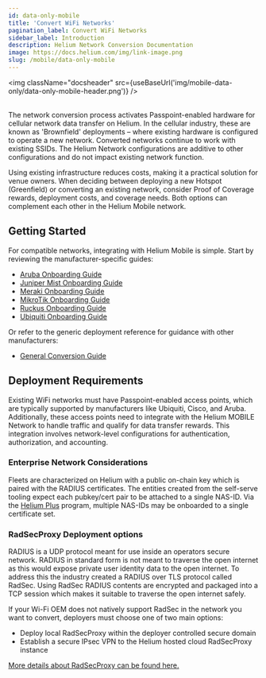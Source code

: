 ```yaml
---
id: data-only-mobile
title: 'Convert WiFi Networks'
pagination_label: Convert WiFi Networks
sidebar_label: Introduction
description: Helium Network Conversion Documentation
image: https://docs.helium.com/img/link-image.png
slug: /mobile/data-only-mobile
---
```



<img className="docsheader" src={useBaseUrl('img/mobile-data-only/data-only-mobile-header.png')} />
<br />
<br />

The network conversion process activates Passpoint-enabled hardware for cellular network data
transfer on Helium. In the cellular industry, these are known as 'Brownfield' deployments – where
existing hardware is configured to operate a new network. Converted networks continue to work with
existing SSIDs. The Helium Network configurations are additive to other configurations and do not
impact existing network function.

Using existing infrastructure reduces costs, making it a practical solution for venue owners. When
deciding between deploying a new Hotspot (Greenfield) or converting an existing network, consider
Proof of Coverage rewards, deployment costs, and coverage needs. Both options can complement each
other in the Helium Mobile network.

## Getting Started

For compatible networks, integrating with Helium Mobile is simple. Start by reviewing the
manufacturer-specific guides:

- [Aruba Onboarding Guide](/mobile/data-only-aruba)
- [Juniper Mist Onboarding Guide](/mobile/data-only-juniper-mist)
- [Meraki Onboarding Guide](/mobile/data-only-meraki)
- [MikroTik Onboarding Guide](/mobile/data-only-mikrotik)
- [Ruckus Onboarding Guide](/mobile/data-only-ruckus)
- [Ubiquiti Onboarding Guide](/mobile/data-only-ubiquiti)

Or refer to the generic deployment reference for guidance with other manufacturers:

- [General Conversion Guide](/mobile/data-only-generic)

## Deployment Requirements

Existing WiFi networks must have Passpoint-enabled access points, which are typically supported by
manufacturers like Ubiquiti, Cisco, and Aruba. Additionally, these access points need to integrate
with the Helium MOBILE Network to handle traffic and qualify for data transfer rewards. This
integration involves network-level configurations for authentication, authorization, and accounting.

### Enterprise Network Considerations

Fleets are characterized on Helium with a public on-chain key which is paired with the RADIUS
certificates. The entities created from the self-serve tooling expect each pubkey/cert pair to be
attached to a single NAS-ID. Via the [Helium Plus](http://helium.com/plus) program, multiple NAS-IDs
may be onboarded to a single certificate set.

### RadSecProxy Deployment options

RADIUS is a UDP protocol meant for use inside an operators secure network. RADIUS in standard form
is not meant to traverse the open internet as this would expose private user identity data to the
open internet. To address this the industry created a RADIUS over TLS protocol called RadSec. Using
RadSec RADIUS contents are encrypted and packaged into a TCP session which makes it suitable to
traverse the open internet safely.

If your Wi-Fi OEM does not natively support RadSec in the network you want to convert, deployers
must choose one of two main options:

- Deploy local RadSecProxy within the deployer controlled secure domain
- Establish a secure IPsec VPN to the Helium hosted cloud RadSecProxy instance

[More details about RadSecProxy can be found here.](/mobile/data-only-radsecproxy)
